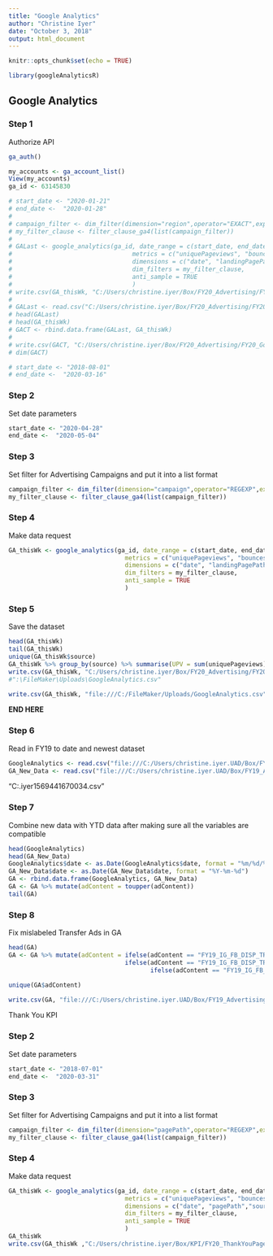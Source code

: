 ```yaml
---
title: "Google Analytics"
author: "Christine Iyer"
date: "October 3, 2018"
output: html_document
---
```


```r
knitr::opts_chunk$set(echo = TRUE)
```

```r

library(googleAnalyticsR)
```


## Google Analytics

### Step 1
Authorize API

```r
ga_auth()

my_accounts <- ga_account_list()
View(my_accounts)
ga_id <- 63145830
```


```r
# start_date <- "2020-01-21"
# end_date <-  "2020-01-28"
# 
# campaign_filter <- dim_filter(dimension="region",operator="EXACT",expressions="Connecticut")
# my_filter_clause <- filter_clause_ga4(list(campaign_filter))
# 
# GALast <- google_analytics(ga_id, date_range = c(start_date, end_date), 
#                                 metrics = c("uniquePageviews", "bounces", "timeOnPage", "sessions", "newUsers", "pageviews", "exits", "sessionDuration"), 
#                                 dimensions = c("date", "landingPagePath","source", "medium", "adContent", "campaign", "region", "city"), 
#                                 dim_filters = my_filter_clause,
#                                 anti_sample = TRUE
#                                 )
# write.csv(GA_thisWk, "C:/Users/christine.iyer/Box/FY20_Advertising/FY20_GoogleAnalytics/GoogleAnalytics_CT_TravelFall18.csv", row.names = F)
# 
# GALast <- read.csv("C:/Users/christine.iyer/Box/FY20_Advertising/FY20_GoogleAnalytics/GoogleAnalytics_CT_TravelFall19.csv", header = T, stringsAsFactors = F)
# head(GALast)
# head(GA_thisWk)
# GACT <- rbind.data.frame(GALast, GA_thisWk)
# 
# write.csv(GACT, "C:/Users/christine.iyer/Box/FY20_Advertising/FY20_GoogleAnalytics/GoogleAnalytics_CT_AllTravelFall.csv", row.names = F)
# dim(GACT)
```


```r
# start_date <- "2018-08-01"
# end_date <-  "2020-03-16"
```

### Step 2
Set date parameters

```r
start_date <- "2020-04-28"
end_date <-  "2020-05-04"
```

### Step 3
Set filter for Advertising Campaigns and put it into a list format

```r
campaign_filter <- dim_filter(dimension="campaign",operator="REGEXP",expressions="FY20")
my_filter_clause <- filter_clause_ga4(list(campaign_filter))
```

### Step 4
Make data request

```r
GA_thisWk <- google_analytics(ga_id, date_range = c(start_date, end_date), 
                                metrics = c("uniquePageviews", "bounces", "timeOnPage", "sessions", "newUsers", "pageviews", "exits", "sessionDuration"), 
                                dimensions = c("date", "landingPagePath","source", "medium", "adContent", "campaign", "region", "city"), 
                                dim_filters = my_filter_clause,
                                anti_sample = TRUE
                                )

```

### Step 5
Save the dataset

```r
head(GA_thisWk)
tail(GA_thisWk)
unique(GA_thisWk$source)
GA_thisWk %>% group_by(source) %>% summarise(UPV = sum(uniquePageviews))
write.csv(GA_thisWk, "C:/Users/christine.iyer/Box/FY20_Advertising/FY20_GoogleAnalytics/GoogleAnalytics_04-28-20.csv", row.names = F)
#":\FileMaker\Uploads\GoogleAnalytics.csv"

write.csv(GA_thisWk, "file:///C:/FileMaker/Uploads/GoogleAnalytics.csv", row.names = FALSE)

```


**END HERE**


### Step 6 
Read in FY19 to date and newest dataset

```r
GoogleAnalytics <- read.csv("file:///C:/Users/christine.iyer.UAD/Box/FY19_Advertising/YearToDateDatasets/FY19_GoogleAnalytics_New.csv", header = T, stringsAsFactors = F)
GA_New_Data <- read.csv("file:///C:/Users/christine.iyer.UAD/Box/FY19_Advertising/FY19_GoogleAnalytics/GoogleAnalytics_11-06-18.csv", header = T, stringsAsFactors = F)

```

"C:\Users\christine.iyer\Downloads\report1569441670034.csv"

### Step 7
Combine new data with YTD data after making sure all the variables are compatible
```r
head(GoogleAnalytics)
head(GA_New_Data)
GoogleAnalytics$date <- as.Date(GoogleAnalytics$date, format = "%m/%d/%Y")
GA_New_Data$date <- as.Date(GA_New_Data$date, format = "%Y-%m-%d")
GA <- rbind.data.frame(GoogleAnalytics, GA_New_Data)
GA <- GA %>% mutate(adContent = toupper(adContent))
tail(GA)
```

### Step 8


Fix mislabeled Transfer Ads in GA

```r
head(GA)
GA <- GA %>% mutate(adContent = ifelse(adContent == "FY19_IG_FB_DISP_TR_UG_S_1", "FY19_IG_FB_DISP_CU_TR_S_1", 
                                ifelse(adContent == "FY19_IG_FB_DISP_TR_UG_S_2", "FY19_IG_FB_DISP_CU_TR_S_2",
                                       ifelse(adContent == "FY19_IG_FB_DISP_TR_UG_S_3", "FY19_IG_FB_DISP_CU_TR_S_3", adContent))))

unique(GA$adContent)
```


```r
write.csv(GA, "file:///C:/Users/christine.iyer.UAD/Box/FY19_Advertising/YearToDateDatasets/FY19_GoogleAnalytics_New.csv", row.names = F)
```


Thank You KPI


### Step 2
Set date parameters

```r
start_date <- "2018-07-01"
end_date <-  "2020-03-31"
```

### Step 3
Set filter for Advertising Campaigns and put it into a list format

```r
campaign_filter <- dim_filter(dimension="pagePath",operator="REGEXP",expressions="thank-you")
my_filter_clause <- filter_clause_ga4(list(campaign_filter))
```

### Step 4
Make data request

```r
GA_thisWk <- google_analytics(ga_id, date_range = c(start_date, end_date), 
                                metrics = c("uniquePageviews", "bounces", "timeOnPage", "sessions", "newUsers", "pageviews", "exits", "sessionDuration"), 
                                dimensions = c("date", "pagePath","source", "medium", "adContent", "campaign", "region", "city"), 
                                dim_filters = my_filter_clause,
                                anti_sample = TRUE
                                )
GA_thisWk
write.csv(GA_thisWk ,"C:/Users/christine.iyer/Box/KPI/FY20_ThankYouPages.csv", row.names = F)
```

